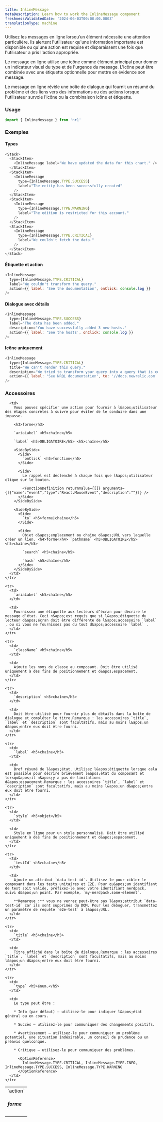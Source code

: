 ```yaml
---
title: InlineMessage
metaDescription: Learn how to work the InlineMessage component
freshnessValidatedDate: '2024-06-03T00:00:00.000Z'
translationType: machine
---
```


Utilisez les messages en ligne lorsqu’un élément nécessite une attention particulière. Ils alertent l&apos;utilisateur qu&apos;une information importante est disponible ou qu&apos;une action est requise et disparaissent une fois que l&apos;utilisateur a pris l&apos;action appropriée.

Le message en ligne utilise une icône comme élément principal pour donner un indicateur visuel du type et de l&apos;urgence du message. L&apos;icône peut être combinée avec une étiquette optionnelle pour mettre en évidence son message.

Le message en ligne révèle une boîte de dialogue qui fournit un résumé du problème et des liens vers des informations ou des actions lorsque l&apos;utilisateur survole l&apos;icône ou la combinaison icône et étiquette.

### Usage

```js
import { InlineMessage } from 'nr1'
```

### Exemples

#### Types

```js
<Stack>
  <StackItem>
    <InlineMessage label="We have updated the data for this chart." />
  </StackItem>
  <StackItem>
    <InlineMessage
      type={InlineMessage.TYPE.SUCCESS}
      label="The entity has been successfully created"
    />
  </StackItem>
  <StackItem>
    <InlineMessage
      type={InlineMessage.TYPE.WARNING}
      label="The edition is restricted for this account."
    />
  </StackItem>
  <StackItem>
    <InlineMessage
      type={InlineMessage.TYPE.CRITICAL}
      label="We couldn't fetch the data."
    />
  </StackItem>
</Stack>
```

#### Étiquette et action

```js
<InlineMessage
  type={InlineMessage.TYPE.CRITICAL}
  label="We couldn't transform the query."
  action={{ label: 'See the documentation', onClick: console.log }}
/>
```

#### Dialogue avec détails

```js
<InlineMessage
  type={InlineMessage.TYPE.SUCCESS}
  label="The data has been added."
  description="You have successfully added 3 new hosts."
  action={{ label: 'See the hosts', onClick: console.log }}
/>
```

#### Icône uniquement

```js
<InlineMessage
  type={InlineMessage.TYPE.CRITICAL}
  title="We can't render this query."
  description="We tried to transform your query into a query that is compatible with both Metric and previous Infrastructure methods, but some expressions weren’t available."
  action={{ label: 'See NRQL documentation', to: '//docs.newrelic.com' }}
/>
```

### Accessoires

<table>
  <tbody>
    <tr>
      <td>
        `action` <h5>forme</h5>
      </td>

      <td>
        Vous pouvez spécifier une action pour fournir à l&apos;utilisateur des étapes concrètes à suivre pour éviter de le conduire dans une impasse.

        <h3>forme</h3>

        `ariaLabel` <h5>chaîne</h5>

        `label` <h5>OBLIGATOIRE</h5> <h5>chaîne</h5>

        <SideBySide>
          <Side>
            `onClick` <h5>fonction</h5>
          </Side>

          <Side>
            Le rappel est déclenché à chaque fois que l&apos;utilisateur clique sur le bouton.

            <FunctionDefinition returnValue={[]} arguments={[{"name":"event","type":"React.MouseEvent","description":""}]} />
          </Side>
        </SideBySide>

        <SideBySide>
          <Side>
            `to` <h5>forme|chaîne</h5>
          </Side>

          <Side>
            Objet d&apos;emplacement ou chaîne d&apos;URL vers laquelle créer un lien. <h4>forme</h4> `pathname` <h5>OBLIGATOIRE</h5><h5>chaîne</h5>

            `search` <h5>chaîne</h5>

            `hash` <h5>chaîne</h5>
          </Side>
        </SideBySide>
      </td>
    </tr>

    <tr>
      <td>
        `ariaLabel` <h5>chaîne</h5>
      </td>

      <td>
        Fournissez une étiquette aux lecteurs d’écran pour décrire le message d’état. Ceci n&apos;est requis que si l&apos;étiquette du lecteur d&apos;écran doit être différente de l&apos;accessoire `label` , ou si vous ne fournissez pas du tout d&apos;accessoire `label` .
      </td>
    </tr>

    <tr>
      <td>
        `className` <h5>chaîne</h5>
      </td>

      <td>
        Ajoute les noms de classe au composant. Doit être utilisé uniquement à des fins de positionnement et d&apos;espacement.
      </td>
    </tr>

    <tr>
      <td>
        `description` <h5>chaîne</h5>
      </td>

      <td>
        Doit être utilisé pour fournir plus de détails dans la boîte de dialogue et compléter le titre.Remarque : les accessoires `title`, `label` et `description` sont facultatifs, mais au moins l&apos;un d&apos;entre eux doit être fourni.
      </td>
    </tr>

    <tr>
      <td>
        `label` <h5>chaîne</h5>
      </td>

      <td>
        Bref résumé de l&apos;état. Utilisez l&apos;étiquette lorsque cela est possible pour décrire brièvement l&apos;état du composant et lorsqu&apos;il n&apos;y a pas de limitations d&apos;espacement.Remarque : les accessoires `title`, `label` et `description` sont facultatifs, mais au moins l&apos;un d&apos;entre eux doit être fourni.
      </td>
    </tr>

    <tr>
      <td>
        `style` <h5>objet</h5>
      </td>

      <td>
        Style en ligne pour un style personnalisé. Doit être utilisé uniquement à des fins de positionnement et d&apos;espacement.
      </td>
    </tr>

    <tr>
      <td>
        `testId` <h5>chaîne</h5>
      </td>

      <td>
        Ajoute un attribut `data-test-id`. Utilisez-le pour cibler le composant dans les tests unitaires et E2E. Pour qu&apos;un identifiant de test soit valide, préfixez-le avec votre identifiant nerdpack, suivi d&apos;un point. Par exemple, `my-nerdpack.some-element`.

        **Remarque :** vous ne verrez peut-être pas l&apos;attribut `data-test-id` car ils sont supprimés du DOM. Pour les déboguer, transmettez un paramètre de requête `e2e-test` à l&apos;URL.
      </td>
    </tr>

    <tr>
      <td>
        `title` <h5>chaîne</h5>
      </td>

      <td>
        Titre affiché dans la boîte de dialogue.Remarque : les accessoires `title`, `label` et `description` sont facultatifs, mais au moins l&apos;un d&apos;entre eux doit être fourni.
      </td>
    </tr>

    <tr>
      <td>
        `type` <h5>énum.</h5>
      </td>

      <td>
        Le type peut être :

        * Info (par défaut) — utilisez-le pour indiquer l&apos;état général ou en cours.

        * Succès — utilisez-le pour communiquer des changements positifs.

        * Avertissement — utilisez-le pour communiquer un problème potentiel, une situation indésirable, un conseil de prudence ou un préavis quelconque.

        * Critique — utilisez-le pour communiquer des problèmes.

          <OptionReference>
            InlineMessage.TYPE.CRITICAL, InlineMessage.TYPE.INFO, InlineMessage.TYPE.SUCCESS, InlineMessage.TYPE.WARNING
          </OptionReference>
      </td>
    </tr>
  </tbody>
</table>